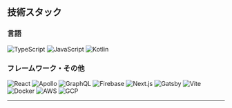 ## 技術スタック

### 言語

<p>
  <img
    alt="TypeScript"
    src="https://img.shields.io/badge/-TypeScript-007ACC?style=flat-square&logo=typescript&logoColor=white"
  />
  <img
    alt="JavaScript"
    src="https://img.shields.io/badge/-JavaScript-F7DF1E?style=flat-square&logo=JavaScript&logoColor=white"
  />
  <img
    alt="Kotlin"
    src="https://img.shields.io/badge/-Kotlin-0095D5?style=flat-square&logo=Kotlin&logoColor=white"
  />
</p>

### フレームワーク・その他

<p>
  <img
    alt="React"
    src="https://img.shields.io/badge/-React-45b8d8?style=flat-square&logo=react&logoColor=white"
  />
  <img
    alt="Apollo"
    src="https://img.shields.io/badge/-Apollo%20GraphQL-311C87?style=flat-square&logo=apollo-graphql&logoColor=white"
  />
  <img
    alt="GraphQL"
    src="https://img.shields.io/badge/-GraphQL-E10098?style=flat-square&logo=graphql&logoColor=white"
  />
  <img
    alt="Firebase"
    src="https://img.shields.io/badge/-Firebase-FFCA28?style=flat-square&logo=Firebase&logoColor=white"
  />
  <img
    alt="Next.js"
    src="https://img.shields.io/badge/-Next-000000?style=flat-square&logo=next.js&logoColor=white"
  />
  <img
    alt="Gatsby"
    src="https://img.shields.io/badge/-Gatsby-663399?style=flat-square&logo=Gatsby&logoColor=white"
  />
  <img
    alt="Vite"
    src="https://img.shields.io/badge/-Vite-646CFF?style=flat-square&logo=Vite&logoColor=white"
  />
  <img
    alt="Docker"
    src="https://img.shields.io/badge/-Docker-46a2f1?style=flat-square&logo=docker&logoColor=white"
  />
  <img
    alt="AWS"
    src="https://img.shields.io/badge/-Amazon%20AWS-232F3E.svg?logo=amazon-aws&style=flat"
  />
  <img
    alt="GCP"
    src="https://img.shields.io/badge/-Google%20Cloud-EEE.svg?logo=google-cloud&style=flat"
  />
</p>

---

